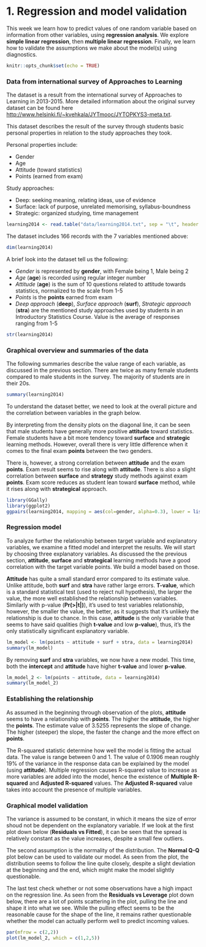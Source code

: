 # 1. Regression and model validation

This week we learn how to predict values of one random variable based on information from other variables, using **regression analysis**. We explore **simple linear regression**, then **multiple linear regression**. Finally, we learn how to validate the assumptions we make about the model(s) using diagnostics.

```r
knitr::opts_chunk$set(echo = TRUE)
```

### Data from international survey of Approaches to Learning

The dataset is a result from the international survey of Approaches to Learning in 2013-2015. More detailed information about the original survey dataset can be found here <http://www.helsinki.fi/~kvehkala/JYTmooc/JYTOPKYS3-meta.txt>.

This dataset describes the result of the survey through students basic personal properties in relation to the study approaches they took.

Personal properties include:

- Gender
- Age
- Attitude (toward statistics)
- Points (earned from exam)

Study approaches:

- Deep: seeking meaning, relating ideas, use of evidence
- Surface: lack of purpose, unrelated memorising, syllabus-boundness
- Strategic: organized studying, time management

```r
learning2014 <- read.table("data/learning2014.txt", sep = "\t", header = TRUE)
```

The dataset includes 166 records with the 7 variables mentioned above:
```r
dim(learning2014)
```

A brief look into the dataset tell us the following:

- *Gender* is represented by **gender**, with Female being 1, Male being 2
- *Age* (**age**) is recorded using regular integer number
- *Attitude* (**age**) is the sum of 10 questions related to attitude towards statistics, normalized to the scale from 1-5
- *Points* is the **points** earned from exam
- *Deep approach* (**deep**), *Surface approach* (**surf**), *Strategic approach* (**stra**) are the mentioned study approaches used by students in an Introductory Statistics Course. Value is the average of responses ranging from 1-5
```r
str(learning2014)
```

### Graphical overview and summaries of the data

The following summaries describe the value range of each variable, as discussed in the previous section. There are twice as many female students compared to male students in the survey. The majority of students are in their 20s.

```r
summary(learning2014)
```

To understand the dataset better, we need to look at the overall picture and the correlation between variables in the graph below. 

By interpreting from the density plots on the diagonal line, it can be seen that male students have generally more positive **attitude** toward statistics. Female students have a bit more tendency toward **surface** and **strategic** learning methods. However, overall there is very little difference when it comes to the final exam **points** between the two genders.

There is, however, a strong correlation between **attitude** and the exam **points**. Exam result seems to rise along with **attitude**. There is also a slight correlation between **surface** and **strategy** study methods against exam **points**. Exam score reduces as student lean toward **surface** method, while it rises along with **strategical** approach.

```r
library(GGally)
library(ggplot2)
ggpairs(learning2014, mapping = aes(col=gender, alpha=0.3), lower = list(combo = wrap("facethist", bins = 20)))
```


### Regression model

To analyze further the relationship between target variable and explanatory variables, we examine a fitted model and interpret the results. We will start by choosing three explanatory variables. As discussed the the previous section, **attitude**, **surface** and **strategical** learning methods have a good correlation with the target variable points. We build a model based on those.

**Attitude** has quite a small standard error compared to its estimate value. Unlike attitude, both **surf** and **stra** have rather large errors. **T-value**, which is a standard statistical test (used to reject null hypothesis), the larger the value, the more well established the relationship between variables. Similarly with p-value (**Pr(>|t|)**), it's used to test variables relationship, however, the smaller the value, the better, as it suggests that it's unlikely the relationship is due to chance. In this case, **attitude** is the only variable that seems to have said qualities (high **t-value** and low **p-value**), thus, it's the only statistically significant explanatory variable.

```r
lm_model <- lm(points ~ attitude + surf + stra, data = learning2014)
summary(lm_model)
```

By removing **surf** and **stra** variables, we now have a new model. This time, both the **intercept** and **attitude** have higher **t-value** and lower **p-value**.

```r
lm_model_2 <- lm(points ~ attitude, data = learning2014)
summary(lm_model_2)
```

### Establishing the relationship

As assumed in the beginning through observation of the plots, **attitude** seems to have a relationship with **points**. The higher the **attitude**, the higher the **points**. The estimate value of 3.5255 represents the slope of change. The higher (steeper) the slope, the faster the change and the more effect on **points**.

The R-squared statistic determine how well the model is fitting the actual data. The value is range between 0 and 1. The value of 0.1906 mean roughly 19% of the variance in the response data can be explained by the model (using **attitude**). Multiple regression causes R-squared value to increase as more variables are added into the model, hence the existence of **Multiple R-squared** and **Adjusted R-squared** values. The **Adjusted R-squared** value takes into account the presence of multiple variables.

### Graphical model validation

The variance is assumed to be constant, in which it means the size of error shoud not be dependent on the explanatory variable. If we look at the first plot down below (**Residuals vs Fitted**), it can be seen that the spread is relatively constant as the value increases, despite a small few outliers.

The second assumption is the normality of the distribution. The **Normal Q-Q** plot below can be used to validate our model. As seen from the plot, the distribution seems to follow the line quite closely, despite a slight deviation at the beginning and the end, which might make the model slightly questionable.

The last test check whether or not some observations have a high impact on the regression line. As seen from the **Residuals vs Leverage** plot down below, there are a lot of points scattering in the plot, pulling the line and shape it into what we see. While the pulling effect seems to be the reasonable cause for the shape of the line, it remains rather questionable whether the model can actually perform well to predict incoming values.

```r
par(mfrow = c(2,2))
plot(lm_model_2, which = c(1,2,5))
```
